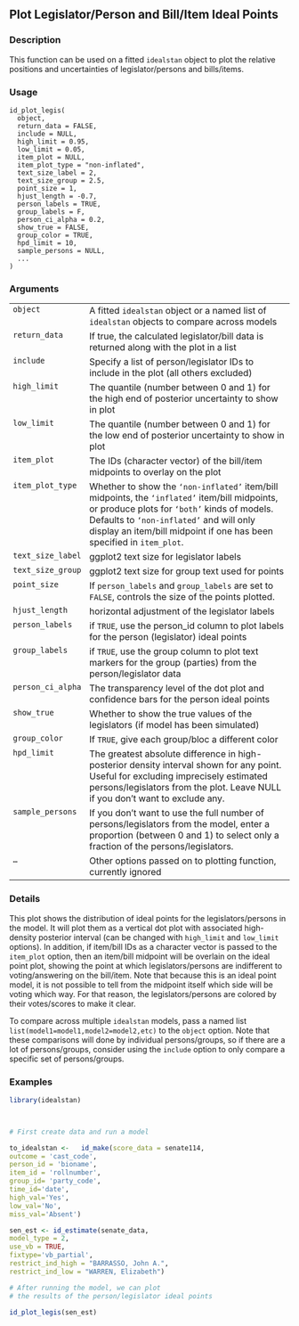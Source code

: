 ## Plot Legislator/Person and Bill/Item Ideal Points {.unnumbered}


### Description

This function can be used on a fitted <code>idealstan</code> object to plot the relative positions and 
uncertainties of legislator/persons and bills/items.



### Usage

<pre><code class='language-R'>id_plot_legis(
  object,
  return_data = FALSE,
  include = NULL,
  high_limit = 0.95,
  low_limit = 0.05,
  item_plot = NULL,
  item_plot_type = "non-inflated",
  text_size_label = 2,
  text_size_group = 2.5,
  point_size = 1,
  hjust_length = -0.7,
  person_labels = TRUE,
  group_labels = F,
  person_ci_alpha = 0.2,
  show_true = FALSE,
  group_color = TRUE,
  hpd_limit = 10,
  sample_persons = NULL,
  ...
)
</code></pre>


### Arguments

<table>
<tr><td style = "white-space: nowrap; font-family: monospace; vertical-align: top"><code id="object">object</code></td>
<td>
A fitted <code>idealstan</code> object or a named list
of <code>idealstan</code> objects to compare across models
</td></tr>
<tr><td style = "white-space: nowrap; font-family: monospace; vertical-align: top"><code id="return_data">return_data</code></td>
<td>
If true, the calculated legislator/bill data is returned along with the plot in a list
</td></tr>
<tr><td style = "white-space: nowrap; font-family: monospace; vertical-align: top"><code id="include">include</code></td>
<td>
Specify a list of person/legislator IDs to include in the plot (all others excluded)
</td></tr>
<tr><td style = "white-space: nowrap; font-family: monospace; vertical-align: top"><code id="high_limit">high_limit</code></td>
<td>
The quantile (number between 0 and 1) for the high end of posterior uncertainty to show in plot
</td></tr>
<tr><td style = "white-space: nowrap; font-family: monospace; vertical-align: top"><code id="low_limit">low_limit</code></td>
<td>
The quantile (number between 0 and 1) for the low end of posterior uncertainty to show in plot
</td></tr>
<tr><td style = "white-space: nowrap; font-family: monospace; vertical-align: top"><code id="item_plot">item_plot</code></td>
<td>
The IDs (character vector) of the bill/item midpoints to overlay on the plot
</td></tr>
<tr><td style = "white-space: nowrap; font-family: monospace; vertical-align: top"><code id="item_plot_type">item_plot_type</code></td>
<td>
Whether to show the <code>'non-inflated'</code> item/bill midpoints, 
the <code>'inflated'</code> item/bill midpoints, or produce plots for <code>'both'</code> kinds of models. 
Defaults to <code>'non-inflated'</code> and will only display an item/bill midpoint if one has been 
specified in <code>item_plot</code>.
</td></tr>
<tr><td style = "white-space: nowrap; font-family: monospace; vertical-align: top"><code id="text_size_label">text_size_label</code></td>
<td>
ggplot2 text size for legislator labels
</td></tr>
<tr><td style = "white-space: nowrap; font-family: monospace; vertical-align: top"><code id="text_size_group">text_size_group</code></td>
<td>
ggplot2 text size for group text used for points
</td></tr>
<tr><td style = "white-space: nowrap; font-family: monospace; vertical-align: top"><code id="point_size">point_size</code></td>
<td>
If <code>person_labels</code> and <code>group_labels</code> are set to <code>FALSE</code>, controls the size of the points plotted.
</td></tr>
<tr><td style = "white-space: nowrap; font-family: monospace; vertical-align: top"><code id="hjust_length">hjust_length</code></td>
<td>
horizontal adjustment of the legislator labels
</td></tr>
<tr><td style = "white-space: nowrap; font-family: monospace; vertical-align: top"><code id="person_labels">person_labels</code></td>
<td>
if <code>TRUE</code>, use the person_id column to plot labels for the person (legislator) ideal points
</td></tr>
<tr><td style = "white-space: nowrap; font-family: monospace; vertical-align: top"><code id="group_labels">group_labels</code></td>
<td>
if <code>TRUE</code>, use the group column to plot text markers for the group (parties) from the person/legislator data
</td></tr>
<tr><td style = "white-space: nowrap; font-family: monospace; vertical-align: top"><code id="person_ci_alpha">person_ci_alpha</code></td>
<td>
The transparency level of the dot plot and confidence bars for the person ideal points
</td></tr>
<tr><td style = "white-space: nowrap; font-family: monospace; vertical-align: top"><code id="show_true">show_true</code></td>
<td>
Whether to show the true values of the legislators (if model has been simulated)
</td></tr>
<tr><td style = "white-space: nowrap; font-family: monospace; vertical-align: top"><code id="group_color">group_color</code></td>
<td>
If <code>TRUE</code>, give each group/bloc a different color
</td></tr>
<tr><td style = "white-space: nowrap; font-family: monospace; vertical-align: top"><code id="hpd_limit">hpd_limit</code></td>
<td>
The greatest absolute difference in high-posterior density interval shown for any point. Useful for excluding imprecisely estimated persons/legislators from the plot. Leave NULL if you don't want to exclude any.
</td></tr>
<tr><td style = "white-space: nowrap; font-family: monospace; vertical-align: top"><code id="sample_persons">sample_persons</code></td>
<td>
If you don't want to use the full number of persons/legislators from the model, enter a proportion (between 0 and 1) to select
only a fraction of the persons/legislators.
</td></tr>
<tr><td style = "white-space: nowrap; font-family: monospace; vertical-align: top"><code id="...">...</code></td>
<td>
Other options passed on to plotting function, currently ignored
</td></tr>
</table>


### Details

This plot shows the distribution of ideal points for the legislators/persons in the model. It will plot them as a vertical
dot plot with associated high-density posterior interval (can be changed 
with <code>high_limit</code> and <code>low_limit</code> options). In addition, if item/bill IDs
as a character vector is passed to the <code>item_plot</code> option, then an item/bill midpoint will be overlain
on the ideal point plot, showing the point at which legislators/persons are indifferent to voting/answering on the 
bill/item. Note that because this is an ideal point model, it is not possible to tell from the midpoint itself
which side will be voting which way. For that reason, the legislators/persons are colored by their votes/scores to
make it clear.

To compare across multiple <code>idealstan</code> models, pass a named list 
<code>list(model1=model1,model2=model2,etc)</code> to the <code>object</code> option. 
Note that these comparisons will done by individual persons/groups, so if there are a lot of 
persons/groups, consider using the <code>include</code> option to only compare a specific set
of persons/groups.



### Examples
```r
library(idealstan)



# First create data and run a model

to_idealstan <-   id_make(score_data = senate114,
outcome = 'cast_code',
person_id = 'bioname',
item_id = 'rollnumber',
group_id= 'party_code',
time_id='date',
high_val='Yes',
low_val='No',
miss_val='Absent')

sen_est <- id_estimate(senate_data,
model_type = 2,
use_vb = TRUE,
fixtype='vb_partial',
restrict_ind_high = "BARRASSO, John A.",
restrict_ind_low = "WARREN, Elizabeth")

# After running the model, we can plot 
# the results of the person/legislator ideal points

id_plot_legis(sen_est)




```
